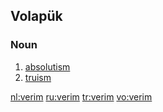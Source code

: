 ==Volapük==

===Noun===
{{infl|vo|noun}}

# [[absolutism]]
# [[truism]]

[[nl:verim]]
[[ru:verim]]
[[tr:verim]]
[[vo:verim]]